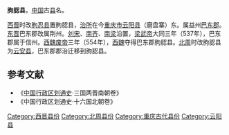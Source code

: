 '''朐䏰县'''，[[中国|中国]]古[[县|县]]名。

[[西晋|西晋]]时改[[朐忍县|朐忍县]]置朐䏰县，[[治所|治所]]在今[[重庆市|重庆市]][[云阳县|云阳县]]（磨盘寨）东。属益州[[巴东郡|巴东郡]]。[[东晋|东晋]]巴东郡改属荆州。[[刘宋|刘宋]]、[[南齐|南齐]]、[[南梁|南梁]]沿置，[[梁武帝|梁武帝]]大同三年（537年），巴东郡属于信州。[[西魏废帝|西魏废帝]]三年（554年），[[西魏|西魏]]夺得巴东郡朐䏰县。[[北周|北周]]时改朐䏰县为[[云安县_(北周)|云安县]]，巴东郡郡治迁移到朐䏰县。

==参考文献==
*《[[中国行政区划通史|中国行政区划通史]]·三国两晋南朝卷》
*《中国行政区划通史·十六国北朝卷》

{{重庆行政区划小作品}}
[[Category:西晋县份|Category:西晋县份]]
[[Category:北周县份|Category:北周县份]]
[[Category:重庆古代县份|Category:重庆古代县份]]
[[Category:云阳县|Category:云阳县]]
